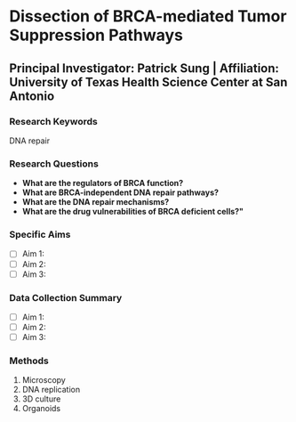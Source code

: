 # Dissection of BRCA-mediated Tumor Suppression Pathways
## Principal Investigator: Patrick Sung | Affiliation: University of Texas Health Science Center at San Antonio
### Research Keywords
DNA repair

### Research Questions

- **What are the regulators of BRCA function?**
- **What are BRCA-independent DNA repair pathways?** 
- **What are the DNA repair mechanisms?**
- **What are the drug vulnerabilities of BRCA deficient cells?"**

### Specific Aims

- [ ] Aim 1: 
- [ ] Aim 2: 
- [ ] Aim 3: 

### Data Collection Summary

- [ ] Aim 1: 
- [ ] Aim 2: 
- [ ] Aim 3:

### Methods
1. Microscopy 
2. DNA replication
3. 3D culture
4. Organoids
